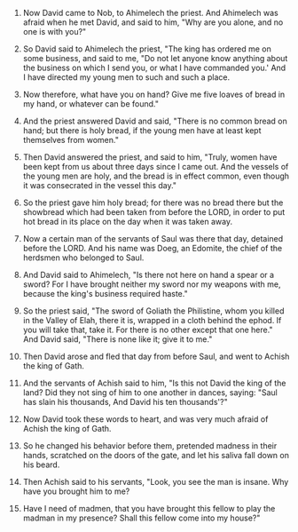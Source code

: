
1. Now David came to Nob, to Ahimelech the priest. And Ahimelech was afraid when he met David, and said to him, "Why are you alone, and no one is with you?"

2. So David said to Ahimelech the priest, "The king has ordered me on some business, and said to me, "Do not let anyone know anything about the business on which I send you, or what I have commanded you.' And I have directed my young men to such and such a place.

3. Now therefore, what have you on hand? Give me five loaves of bread in my hand, or whatever can be found."

4. And the priest answered David and said, "There is no common bread on hand; but there is holy bread, if the young men have at least kept themselves from women."

5. Then David answered the priest, and said to him, "Truly, women have been kept from us about three days since I came out. And the vessels of the young men are holy, and the bread is in effect common, even though it was consecrated in the vessel this day."

6. So the priest gave him holy bread; for there was no bread there but the showbread which had been taken from before the LORD, in order to put hot bread in its place on the day when it was taken away.

7. Now a certain man of the servants of Saul was there that day, detained before the LORD. And his name was Doeg, an Edomite, the chief of the herdsmen who belonged to Saul.

8. And David said to Ahimelech, "Is there not here on hand a spear or a sword? For I have brought neither my sword nor my weapons with me, because the king's business required haste."

9. So the priest said, "The sword of Goliath the Philistine, whom you killed in the Valley of Elah, there it is, wrapped in a cloth behind the ephod. If you will take that, take it. For there is no other except that one here." And David said, "There is none like it; give it to me."

10. Then David arose and fled that day from before Saul, and went to Achish the king of Gath.

11. And the servants of Achish said to him, "Is this not David the king of the land? Did they not sing of him to one another in dances, saying: "Saul has slain his thousands, And David his ten thousands'?"

12. Now David took these words to heart, and was very much afraid of Achish the king of Gath.

13. So he changed his behavior before them, pretended madness in their hands, scratched on the doors of the gate, and let his saliva fall down on his beard.

14. Then Achish said to his servants, "Look, you see the man is insane. Why have you brought him to me?

15. Have I need of madmen, that you have brought this fellow to play the madman in my presence? Shall this fellow come into my house?"


